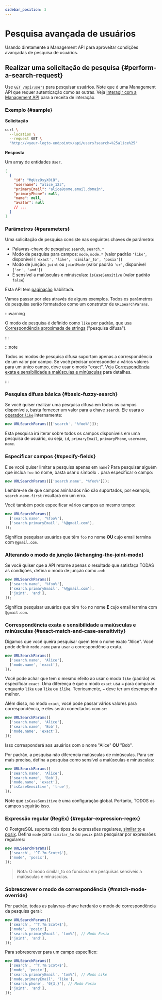 ```yaml
---
sidebar_position: 3
---
```


# Pesquisa avançada de usuários

Usando diretamente a Management API para aproveitar condições avançadas de pesquisa de usuários.

## Realizar uma solicitação de pesquisa \{#perform-a-search-request}

Use [`GET /api/users`](https://openapi.logto.io/operation/operation-getuser) para pesquisar usuários. Note que é uma Management API que requer autenticação como as outras. Veja [Interagir com a Management API](/integrate-logto/interact-with-management-api) para a receita de interação.

### Exemplo \{#sample}

**Solicitação**

```bash
curl \
  --location \
  --request GET \
  'http://<your-logto-endpoint>/api/users?search=%25alice%25'

```

**Resposta**

Um array de entidades `User`.

```json
[
  {
    "id": "MgUzzDsyX0iB",
    "username": "alice_123",
    "primaryEmail": "alice@some.email.domain",
    "primaryPhone": null,
    "name": null,
    "avatar": null
    // ...
  }
]
```

### Parâmetros \{#parameters}

Uma solicitação de pesquisa consiste nas seguintes chaves de parâmetro:

- Palavras-chave de pesquisa: `search`, `search.*`
- Modo de pesquisa para campos: `mode`, `mode.*` (valor padrão `'like'`, disponível `['exact', 'like', 'similar_to', 'posix']`)
- Modo de junção: `joint` ou `jointMode` (valor padrão `'or'`, disponível `['or', 'and']`)
- É sensível a maiúsculas e minúsculas: `isCaseSensitive` (valor padrão `false`)

Esta API tem [paginação](/integrate-logto/interact-with-management-api/#managing-paginated-api-responses) habilitada.

Vamos passar por eles através de alguns exemplos. Todos os parâmetros de pesquisa serão formatados como um construtor de `URLSearchParams`.

:::warning

O modo de pesquisa é definido como `like` por padrão, que usa [Correspondência aproximada de strings](https://en.wikipedia.org/wiki/Approximate_string_matching) ("pesquisa difusa").

:::

:::note

Todos os modos de pesquisa difusa suportam apenas a correspondência de um valor por campo. Se você precisar corresponder a vários valores para um único campo, deve usar o modo "exact". Veja [Correspondência exata e sensibilidade a maiúsculas e minúsculas](#exact-match-and-case-sensitivity) para detalhes.

:::

### Pesquisa difusa básica \{#basic-fuzzy-search}

Se você quiser realizar uma pesquisa difusa em todos os campos disponíveis, basta fornecer um valor para a chave `search`. Ele usará [o operador `like`](https://www.postgresql.org/docs/current/functions-matching.html#FUNCTIONS-LIKE) internamente:

```javascript
new URLSearchParams([['search', '%foo%']]);
```

Esta pesquisa irá iterar sobre todos os campos disponíveis em uma pesquisa de usuário, ou seja, `id`, `primaryEmail`, `primaryPhone`, `username`, `name`.

### Especificar campos \{#specify-fields}

E se você quiser limitar a pesquisa apenas em `name`? Para pesquisar alguém que inclua `foo` no nome, basta usar o símbolo `.` para especificar o campo:

```javascript
new URLSearchParams([['search.name', '%foo%']]);
```

Lembre-se de que campos aninhados não são suportados, por exemplo, `search.name.first` resultará em um erro.

Você também pode especificar vários campos ao mesmo tempo:

```javascript
new URLSearchParams([
  ['search.name', '%foo%'],
  ['search.primaryEmail', '%@gmail.com'],
]);
```

Significa pesquisar usuários que têm `foo` no nome **OU** cujo email termina com `@gmail.com`.

### Alterando o modo de junção \{#changing-the-joint-mode}

Se você quiser que a API retorne apenas o resultado que satisfaça TODAS as condições, defina o modo de junção como `and`:

```javascript
new URLSearchParams([
  ['search.name', '%foo%'],
  ['search.primaryEmail', '%@gmail.com'],
  ['joint', 'and'],
]);
```

Significa pesquisar usuários que têm `foo` no nome **E** cujo email termina com `@gmail.com`.

### Correspondência exata e sensibilidade a maiúsculas e minúsculas \{#exact-match-and-case-sensitivity}

Digamos que você queira pesquisar quem tem o nome exato "Alice". Você pode definir `mode.name` para usar a correspondência exata.

```javascript
new URLSearchParams([
  ['search.name', 'Alice'],
  ['mode.name', 'exact'],
]);
```

Você pode achar que tem o mesmo efeito ao usar o modo `like` (padrão) vs. especificar `exact`. Uma diferença é que o modo `exact` usa `=` para comparar enquanto `like` usa `like` ou `ilike`. Teoricamente, `=` deve ter um desempenho melhor.

Além disso, no modo `exact`, você pode passar vários valores para correspondência, e eles serão conectados com `or`:

```javascript
new URLSearchParams([
  ['search.name', 'Alice'],
  ['search.name', 'Bob'],
  ['mode.name', 'exact'],
]);
```

Isso corresponderá aos usuários com o nome "Alice" **OU** "Bob".

Por padrão, a pesquisa não diferencia maiúsculas de minúsculas. Para ser mais preciso, defina a pesquisa como sensível a maiúsculas e minúsculas:

```javascript
new URLSearchParams([
  ['search.name', 'Alice'],
  ['search.name', 'Bob'],
  ['mode.name', 'exact'],
  ['isCaseSensitive', 'true'],
]);
```

Note que `isCaseSensitive` é uma configuração global. Portanto, TODOS os campos seguirão isso.

### Expressão regular (RegEx) \{#regular-expression-regex}

O PostgreSQL suporta dois tipos de expressões regulares, [similar to](https://www.postgresql.org/docs/current/functions-matching.html#FUNCTIONS-SIMILARTO-REGEXP) e [posix](https://www.postgresql.org/docs/current/functions-matching.html#FUNCTIONS-POSIX-REGEXP). Defina `mode` para `similar_to` ou `posix` para pesquisar por expressões regulares:

```javascript
new URLSearchParams([
  ['search', '^T.?m Scot+$'],
  ['mode', 'posix'],
]);
```

> Nota: O modo similar_to só funciona em pesquisas sensíveis a maiúsculas e minúsculas.

### Sobrescrever o modo de correspondência \{#match-mode-override}

Por padrão, todas as palavras-chave herdarão o modo de correspondência da pesquisa geral:

```javascript
new URLSearchParams([
  ['search', '^T.?m Scot+$'],
  ['mode', 'posix'],
  ['search.primaryEmail', 'tom%'], // Modo Posix
  ['joint', 'and'],
]);
```

Para sobrescrever para um campo específico:

```javascript
new URLSearchParams([
  ['search', '^T.?m Scot+$'],
  ['mode', 'posix'],
  ['search.primaryEmail', 'tom%'], // Modo Like
  ['mode.primaryEmail', 'like'],
  ['search.phone', '0{3,}'], // Modo Posix
  ['joint', 'and'],
]);
```

